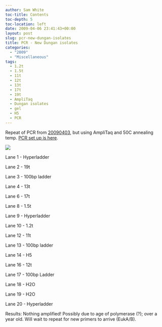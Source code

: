 ```yaml
---
author: Sam White
toc-title: Contents
toc-depth: 5
toc-location: left
date: 2009-04-06 23:41:43+00:00
layout: post
slug: pcr-new-dungan-isolates
title: PCR - New Dungan isolates
categories:
  - "2009"
  - "Miscellaneous"
tags:
  - 1.2t
  - 1.5t
  - 11t
  - 12t
  - 13t
  - 17t
  - 19t
  - AmpliTaq
  - Dungan isolates
  - gel
  - H5
  - PCR
---
```


Repeat of PCR from [20090403](/Sam%27s+Working+Notebook+Jan-May+2009#sjw20090403), but using AmpliTaq and 50C annealing temp. [PCR set up is here](https://eagle.fish.washington.edu/Arabidopsis/Notebook%20Workup%20Files/20090406-01.jpg).

![](https://eagle.fish.washington.edu/Arabidopsis/20090407.JPG)

Lane 1 - Hyperladder

Lane 2 - 19t

Lane 3 - 100bp ladder

Lane 4 - 13t

Lane 6 - 17t

Lane 8 - 1.5t

Lane 9 - Hyperladder

Lane 10 - 1.2t

Lane 12 - 11t

Lane 13 - 100bp ladder

Lane 14 - H5

Lane 16 - 12t

Lane 17 - 100bp Ladder

Lane 18 - H2O

Lane 19 - H2O

Lane 20 - Hyperladder

Results: Nothing amplified! Possibly due to age of polymerase (?); over a year old. Will wait to repeat for new primers to arrive (EukA/B).
